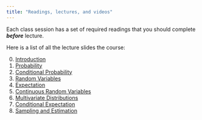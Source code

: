 ```yaml
---
title: "Readings, lectures, and videos"
---
```


 

Each class session has a set of required readings that you should complete ***before*** lecture. 


Here is a list of all the lecture slides the course:

0. [Introduction](/files/slides/00_intro_handout.pdf)
1. [Probability](/files/slides/01_probability_handout.pdf)
2. [Conditional Probability](/files/slides/02_conditional_probability_handout.pdf)
3. [Random Variables](/files/slides/03_variables_handout.pdf)
4. [Expectation](/files/slides/04_expectation_handout.pdf)
5. [Continuous Random Variables](/files/slides/05_continuous_handout.pdf)
6. [Multivariate Distributions](/files/slides/06_multivariate_handout.pdf)
7. [Conditional Expectation](/files/slides/07_cond_exp_handout.pdf)
8. [Sampling and Estimation](/files/slides/08_sampling_handout.pdf)
<!-- 9. [Asymptotics](/files/slides/09_asymptotics_handout.pdf) -->
<!-- 10. [Hypothesis Tests](/files/slides/10_hypothesis_tests_handout.pdf) -->
<!-- 11. [Linear Regression](/files/slides/11_linear_model_handout.pdf) -->
<!-- 12. [Algebra of Least Squares](/files/slides/12_least_squares_handout.pdf) -->
<!-- 13. [Statistics of Least Squares](/files/slides/13_ols_properties_handout.pdf) -->
<!-- 14. [Panel and Clustered Data](/files/slides/14_clustering_panel_handout.pdf) -->
